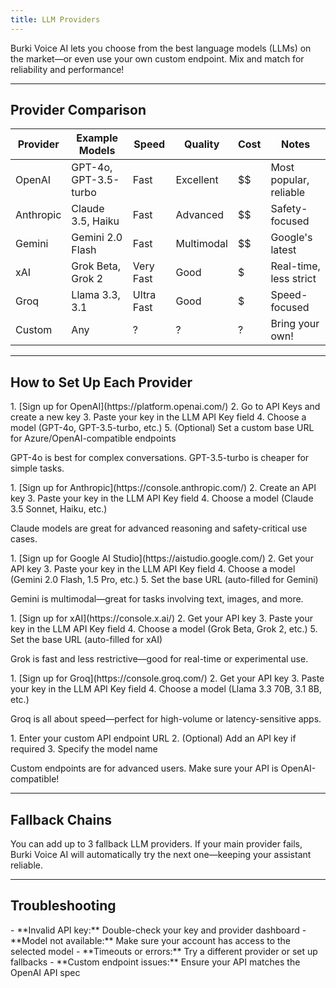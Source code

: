 ```yaml
---
title: LLM Providers
---
```


<Callout type="info">
Burki Voice AI lets you choose from the best language models (LLMs) on the market—or even use your own custom endpoint. Mix and match for reliability and performance!
</Callout>

---

## Provider Comparison

| Provider   | Example Models         | Speed      | Quality    | Cost      | Notes                  |
|------------|-----------------------|------------|------------|-----------|------------------------|
| OpenAI     | GPT-4o, GPT-3.5-turbo | Fast       | Excellent  | $$        | Most popular, reliable |
| Anthropic  | Claude 3.5, Haiku     | Fast       | Advanced   | $$        | Safety-focused         |
| Gemini     | Gemini 2.0 Flash      | Fast       | Multimodal | $$        | Google's latest        |
| xAI        | Grok Beta, Grok 2     | Very Fast  | Good       | $         | Real-time, less strict |
| Groq       | Llama 3.3, 3.1        | Ultra Fast | Good       | $         | Speed-focused          |
| Custom     | Any                   | ?          | ?          | ?         | Bring your own!        |

---

## How to Set Up Each Provider

<Accordion title="OpenAI (GPT)">
1. [Sign up for OpenAI](https://platform.openai.com/)
2. Go to API Keys and create a new key
3. Paste your key in the LLM API Key field
4. Choose a model (GPT-4o, GPT-3.5-turbo, etc.)
5. (Optional) Set a custom base URL for Azure/OpenAI-compatible endpoints

<Callout type="tip">GPT-4o is best for complex conversations. GPT-3.5-turbo is cheaper for simple tasks.</Callout>
</Accordion>

<Accordion title="Anthropic (Claude)">
1. [Sign up for Anthropic](https://console.anthropic.com/)
2. Create an API key
3. Paste your key in the LLM API Key field
4. Choose a model (Claude 3.5 Sonnet, Haiku, etc.)

<Callout type="tip">Claude models are great for advanced reasoning and safety-critical use cases.</Callout>
</Accordion>

<Accordion title="Google Gemini">
1. [Sign up for Google AI Studio](https://aistudio.google.com/)
2. Get your API key
3. Paste your key in the LLM API Key field
4. Choose a model (Gemini 2.0 Flash, 1.5 Pro, etc.)
5. Set the base URL (auto-filled for Gemini)

<Callout type="tip">Gemini is multimodal—great for tasks involving text, images, and more.</Callout>
</Accordion>

<Accordion title="xAI (Grok)">
1. [Sign up for xAI](https://console.x.ai/)
2. Get your API key
3. Paste your key in the LLM API Key field
4. Choose a model (Grok Beta, Grok 2, etc.)
5. Set the base URL (auto-filled for xAI)

<Callout type="tip">Grok is fast and less restrictive—good for real-time or experimental use.</Callout>
</Accordion>

<Accordion title="Groq (Llama)">
1. [Sign up for Groq](https://console.groq.com/)
2. Get your API key
3. Paste your key in the LLM API Key field
4. Choose a model (Llama 3.3 70B, 3.1 8B, etc.)

<Callout type="tip">Groq is all about speed—perfect for high-volume or latency-sensitive apps.</Callout>
</Accordion>

<Accordion title="Custom Endpoint">
1. Enter your custom API endpoint URL
2. (Optional) Add an API key if required
3. Specify the model name

<Callout type="warning">Custom endpoints are for advanced users. Make sure your API is OpenAI-compatible!</Callout>
</Accordion>

---

## Fallback Chains

<Callout type="success">
You can add up to 3 fallback LLM providers. If your main provider fails, Burki Voice AI will automatically try the next one—keeping your assistant reliable.
</Callout>

---

## Troubleshooting

<Accordion title="Common Issues">
- **Invalid API key:** Double-check your key and provider dashboard
- **Model not available:** Make sure your account has access to the selected model
- **Timeouts or errors:** Try a different provider or set up fallbacks
- **Custom endpoint issues:** Ensure your API matches the OpenAI API spec
</Accordion> 